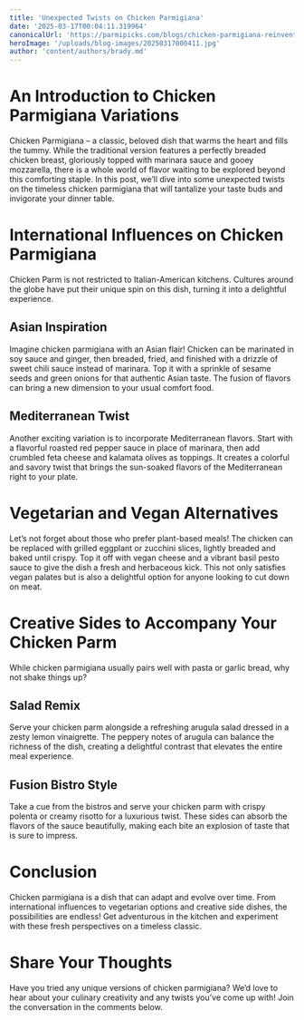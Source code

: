 ```yaml
---
title: 'Unexpected Twists on Chicken Parmigiana'
date: '2025-03-17T00:04:11.319964'
canonicalUrl: 'https://parmipicks.com/blogs/chicken-parmigiana-reinventions'
heroImage: '/uploads/blog-images/20250317000411.jpg'
author: 'content/authors/brady.md'
---
```


# An Introduction to Chicken Parmigiana Variations  
Chicken Parmigiana – a classic, beloved dish that warms the heart and fills the tummy. While the traditional version features a perfectly breaded chicken breast, gloriously topped with marinara sauce and gooey mozzarella, there is a whole world of flavor waiting to be explored beyond this comforting staple. In this post, we’ll dive into some unexpected twists on the timeless chicken parmigiana that will tantalize your taste buds and invigorate your dinner table. 

# International Influences on Chicken Parmigiana  
Chicken Parm is not restricted to Italian-American kitchens. Cultures around the globe have put their unique spin on this dish, turning it into a delightful experience. 

## Asian Inspiration  
Imagine chicken parmigiana with an Asian flair! Chicken can be marinated in soy sauce and ginger, then breaded, fried, and finished with a drizzle of sweet chili sauce instead of marinara. Top it with a sprinkle of sesame seeds and green onions for that authentic Asian taste. The fusion of flavors can bring a new dimension to your usual comfort food.  

## Mediterranean Twist  
Another exciting variation is to incorporate Mediterranean flavors. Start with a flavorful roasted red pepper sauce in place of marinara, then add crumbled feta cheese and kalamata olives as toppings. It creates a colorful and savory twist that brings the sun-soaked flavors of the Mediterranean right to your plate.  

# Vegetarian and Vegan Alternatives  
Let’s not forget about those who prefer plant-based meals! The chicken can be replaced with grilled eggplant or zucchini slices, lightly breaded and baked until crispy. Top it off with vegan cheese and a vibrant basil pesto sauce to give the dish a fresh and herbaceous kick. This not only satisfies vegan palates but is also a delightful option for anyone looking to cut down on meat.  

# Creative Sides to Accompany Your Chicken Parm  
While chicken parmigiana usually pairs well with pasta or garlic bread, why not shake things up?  

## Salad Remix  
Serve your chicken parm alongside a refreshing arugula salad dressed in a zesty lemon vinaigrette. The peppery notes of arugula can balance the richness of the dish, creating a delightful contrast that elevates the entire meal experience.  

## Fusion Bistro Style  
Take a cue from the bistros and serve your chicken parm with crispy polenta or creamy risotto for a luxurious twist. These sides can absorb the flavors of the sauce beautifully, making each bite an explosion of taste that is sure to impress.  

# Conclusion  
Chicken parmigiana is a dish that can adapt and evolve over time. From international influences to vegetarian options and creative side dishes, the possibilities are endless! Get adventurous in the kitchen and experiment with these fresh perspectives on a timeless classic.  

# Share Your Thoughts  
Have you tried any unique versions of chicken parmigiana? We’d love to hear about your culinary creativity and any twists you’ve come up with! Join the conversation in the comments below.
 
